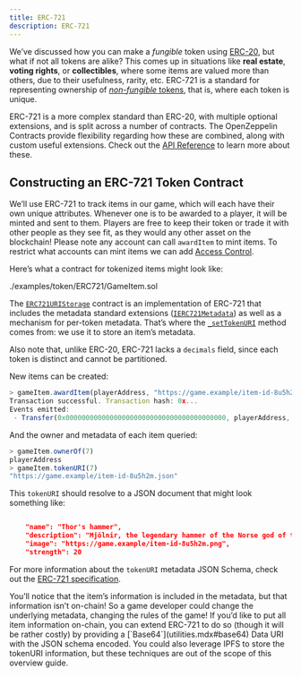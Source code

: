 ```yaml
---
title: ERC-721
description: ERC-721
---
```


We’ve discussed how you can make a _fungible_ token using [ERC-20](erc20.mdx), but what if not all tokens are alike? This comes up in situations like **real estate**, **voting rights**, or **collectibles**, where some items are valued more than others, due to their usefulness, rarity, etc. ERC-721 is a standard for representing ownership of [_non-fungible_ tokens](tokens.mdx#different-kinds-of-tokens), that is, where each token is unique.

ERC-721 is a more complex standard than ERC-20, with multiple optional extensions, and is split across a number of contracts. The OpenZeppelin Contracts provide flexibility regarding how these are combined, along with custom useful extensions. Check out the [API Reference](contracts/v5.x/api/token/ERC721.mdx) to learn more about these.

## Constructing an ERC-721 Token Contract

We’ll use ERC-721 to track items in our game, which will each have their own unique attributes. Whenever one is to be awarded to a player, it will be minted and sent to them. Players are free to keep their token or trade it with other people as they see fit, as they would any other asset on the blockchain!  Please note any account can call `awardItem` to mint items.  To restrict what accounts can mint items we can add [Access Control](access-control.mdx).

Here’s what a contract for tokenized items might look like:

<include cwd lang='solidity'>./examples/token/ERC721/GameItem.sol</include>

The [`ERC721URIStorage`](contracts/v5.x/api/token/ERC721.mdx#ERC721URIStorage) contract is an implementation of ERC-721 that includes the metadata standard extensions ([`IERC721Metadata`](contracts/v5.x/api/token/ERC721.mdx#IERC721Metadata)) as well as a mechanism for per-token metadata. That’s where the [`_setTokenURI`](contracts/v5.x/api/token/ERC721.mdx#ERC721-_setTokenURI-uint256-string-) method comes from: we use it to store an item’s metadata.

Also note that, unlike ERC-20, ERC-721 lacks a `decimals` field, since each token is distinct and cannot be partitioned.

New items can be created:

```javascript
> gameItem.awardItem(playerAddress, "https://game.example/item-id-8u5h2m.json")
Transaction successful. Transaction hash: 0x...
Events emitted:
 - Transfer(0x0000000000000000000000000000000000000000, playerAddress, 7)
```

And the owner and metadata of each item queried:

```javascript
> gameItem.ownerOf(7)
playerAddress
> gameItem.tokenURI(7)
"https://game.example/item-id-8u5h2m.json"
```

This `tokenURI` should resolve to a JSON document that might look something like:

```json

    "name": "Thor's hammer",
    "description": "Mjölnir, the legendary hammer of the Norse god of thunder.",
    "image": "https://game.example/item-id-8u5h2m.png",
    "strength": 20

```

For more information about the `tokenURI` metadata JSON Schema, check out the [ERC-721 specification](https://eips.ethereum.org/EIPS/eip-721).

<Callout>
You’ll notice that the item’s information is included in the metadata, but that information isn’t on-chain! So a game developer could change the underlying metadata, changing the rules of the game! 
</Callout>

<Callout>
If you’d like to put all item information on-chain, you can extend ERC-721 to do so (though it will be rather costly) by providing a [`Base64`](utilities.mdx#base64) Data URI with the JSON schema encoded. You could also leverage IPFS to store the tokenURI information, but these techniques are out of the scope of this overview guide.
</Callout>
